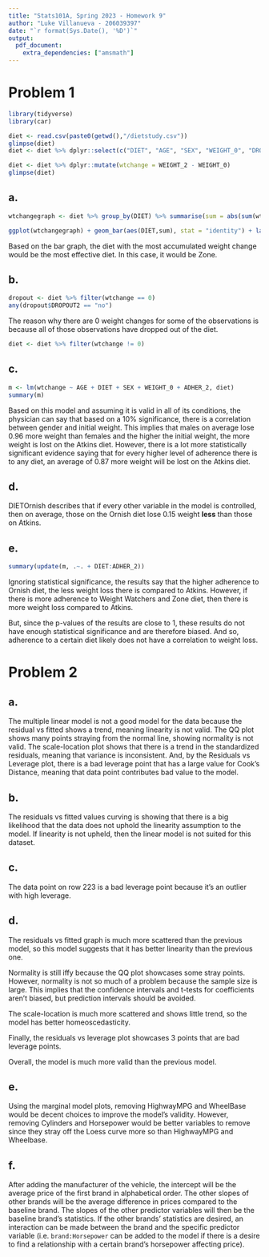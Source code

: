 ```yaml
---
title: "Stats101A, Spring 2023 - Homework 9"
author: "Luke Villanueva - 206039397"
date: "`r format(Sys.Date(), '%D')`"
output:
  pdf_document:
    extra_dependencies: ["amsmath"]
---
```


# Problem 1

```r

library(tidyverse)
library(car)

diet <- read.csv(paste0(getwd(),"/dietstudy.csv"))
glimpse(diet)
diet <- diet %>% dplyr::select(c("DIET", "AGE", "SEX", "WEIGHT_0", "DROPOUT2", "WEIGHT_2", "ADHER_2"))

diet <- diet %>% dplyr::mutate(wtchange = WEIGHT_2 - WEIGHT_0)
glimpse(diet)

```

## a. 

```r

wtchangegraph <- diet %>% group_by(DIET) %>% summarise(sum = abs(sum(wtchange)))

ggplot(wtchangegraph) + geom_bar(aes(DIET,sum), stat = "identity") + labs(x = "Diet Type", y = "|Sum of Weight Change|")

```

Based on the bar graph, the diet with the most accumulated weight change would be the most effective diet. In this case, it would be Zone.

## b.

```r

dropout <- diet %>% filter(wtchange == 0)
any(dropout$DROPOUT2 == "no")

```

The reason why there are 0 weight changes for some of the observations is because all of those observations have dropped out of the diet. 

```r
diet <- diet %>% filter(wtchange != 0)
```

## c.

```r

m <- lm(wtchange ~ AGE + DIET + SEX + WEIGHT_0 + ADHER_2, diet)
summary(m)

```
Based on this model and assuming it is valid in all of its conditions, the physician can say that based on a 10% significance, there is a correlation between gender and initial weight. This implies that males on average lose 0.96 more weight than females and the higher the initial weight, the more weight is lost on the Atkins diet.
However, there is a lot more statistically significant evidence saying that for every higher level of adherence there is to any diet, an average of 0.87 more weight will be lost on the Atkins diet.

## d.

DIETOrnish describes that if every other variable in the model is controlled, then on average, those on the Ornish diet lose 0.15 weight **less** than those on Atkins.

## e.

```r

summary(update(m, .~. + DIET:ADHER_2))

```

Ignoring statistical significance, the results say that the higher adherence to Ornish diet, the less weight loss there is compared to Atkins. However, if there is more adherence to Weight Watchers and Zone diet, then there is more weight loss compared to Atkins. 

But, since the p-values of the results are close to 1, these results do not have enough statistical significance and are therefore biased. And so, adherence to a certain diet likely does not have a correlation to weight loss.

# Problem 2

## a.

The multiple linear model is not a good model for the data because the residual vs fitted shows a trend, meaning linearity is not valid. The QQ plot shows many points straying from the normal line, showing normality is not valid. The scale-location plot shows that there is a trend in the standardized residuals, meaning that variance is inconsistent. And, by the Residuals vs Leverage plot, there is a bad leverage point that has a large value for Cook's Distance, meaning that data point contributes bad value to the model.

## b.

The residuals vs fitted values curving is showing that there is a big likelihood that the data does not uphold the linearity assumption to the model. If linearity is not upheld, then the linear model is not suited for this dataset.

## c.

The data point on row 223 is a bad leverage point because it's an outlier with high leverage.

## d.

The residuals vs fitted graph is much more scattered than the previous model, so this model suggests that it has better linearity than the previous one. 

Normality is still iffy because the QQ plot showcases some stray points. However, normality is not so much of a problem because the sample size is large. This implies that the confidence intervals and t-tests for coefficients aren't biased, but prediction intervals should be avoided.

The scale-location is much more scattered and shows little trend, so the model has better homeoscedasticity.

Finally, the residuals vs leverage plot showcases 3 points that are bad leverage points.

Overall, the model is much more valid than the previous model.

## e.

Using the marginal model plots, removing HighwayMPG and WheelBase would be decent choices to improve the model's validity. However, removing Cylinders and Horsepower would be better variables to remove since they stray off the Loess curve more so than HighwayMPG and Wheelbase.

## f.

After adding the manufacturer of the vehicle, the intercept will be the average price of the first brand in alphabetical order. The other slopes of other brands will be the average difference in prices compared to the baseline brand. The slopes of the other predictor variables will then be the baseline brand's statistics. If the other brands' statistics are desired, an interaction can be made between the brand and the specific predictor variable (i.e. `brand:Horsepower` can be added to the model if there is a desire to find a relationship with a certain brand's horsepower affecting price).